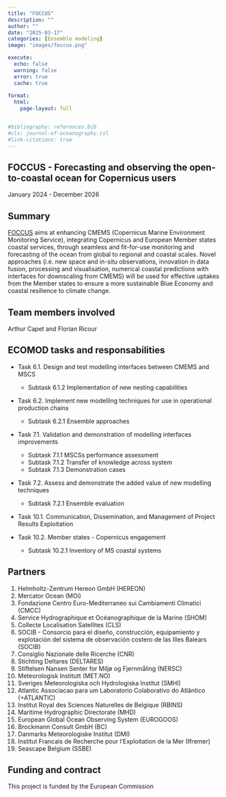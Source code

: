 ```yaml
---
title: "FOCCUS"
description: ""
author: ""
date: "2025-03-17"
categories: [Ensemble modeling]
image: "images/foccus.png"

execute:
  echo: false
  warning: false
  error: true
  cache: true
  
format: 
  html:
    page-layout: full


#bibliography: references.bib
#cls: journal-of-oceanography.csl
#link-citations: true
---
```



## FOCCUS - Forecasting and observing the open-to-coastal ocean for Copernicus users

January 2024 - December 2026

## Summary

[FOCCUS](https://foccus-project.eu/) aims at enhancing CMEMS (Copernicus Marine Environment Monitoring Service), integrating Copernicus and European Member states coastal services, through seamless and fit-for-use monitoring and forecasting of the ocean from global to regional and coastal scales. Novel approaches (i.e. new space and in-situ observations, innovation in data fusion, processing and visualisation, numerical coastal predictions with interfaces for downscaling from CMEMS) will be used for effective uptakes from the Member states to ensure a more sustainable Blue Economy and coastal resilience to climate change.

## Team members involved

Arthur Capet and Florian Ricour

## ECOMOD tasks and responsabilities

- Task 6.1. Design and test modelling interfaces between CMEMS and MSCS
    - Subtask 6.1.2 Implementation of new nesting capabilities

- Task 6.2. Implement new modelling techniques for use in operational production chains
    - Subtask 6.2.1 Ensemble approaches

- Task 7.1. Validation and demonstration of modelling interfaces improvements
    - Subtask 7.1.1 MSCSs performance assessment
    - Subtask 7.1.2 Transfer of knowledge across system
    - Subtask 7.1.3 Demonstration cases

- Task 7.2. Assess and demonstrate the added value of new modelling techniques
    - Subtask 7.2.1 Ensemble evaluation

- Task 10.1. Communication, Dissemination, and Management of    Project Results Exploitation

- Task 10.2. Member states - Copernicus engagement
    - Subtask 10.2.1 Inventory of MS coastal systems

## Partners

1. Helmholtz-Zentrum Hereon GmbH (HEREON)
2. Mercator Ocean (MOi)
3. Fondazione Centro Euro-Mediterraneo sui Cambiamenti Climatici (CMCC)
4. Service Hydrographique et Océanographique de la Marine (SHOM)
5. Collecte Localisation Satellites (CLS)
6. SOCIB - Consorcio para el diseño, construcción, equipamiento y explotación del sistema de observación costero de las Illes Balears (SOCIB)
7. Consiglio Nazionale delle Ricerche (CNR)
8. Stichting Deltares (DELTARES)
9. Stiftelsen Nansen Senter for Miljø og Fjernmåling (NERSC)
10. Meteorologisk Institutt (MET.NO)
11. Sveriges Meteorologiska och Hydrologiska Institut (SMHI)
12. Atlantic Associacao para um Laboratorio Colaborativo do Atlântico (+ATLANTIC)
13. Institut Royal des Sciences Naturelles de Belgique (RBINS)
14. Maritime Hydrographic Directorate (MHD)
15. European Global Ocean Observing System (EUROGOOS)
16. Brockmann Consult GmbH (BC)
17. Danmarks Meteorologiske Institut (DMI)
18. Institut Francais de Recherche pour l'Exploitation de la Mer (Ifremer)
19. Seascape Belgium (SSBE)

## Funding and contract

This project is funded by the European Commission
